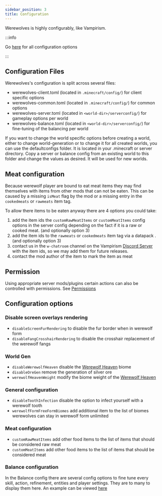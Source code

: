 ```yaml
---
sidebar_position: 3
title: Configuration
---
```



Werewolves is highly configurably, like Vampirism.

:::info

Go [here](#configuration-options) for all configuration options

:::

## Configuration Files

Werewolves's configuration is split across several files:

- werewolves-client.toml (located in `.minecraft/config/`) for client specific options
- werewolves-common.toml (located in `.minecraft/config/`) for common options
- werewolves-server.toml (located in `<world-dir>/serverconfig/`) for gameplay options per world
- werewolves-balance.toml (located in `<world-dir>/serverconfig/`) for fine-tuning of the balancing per world

If you want to change the world specific options before creating a world, either to change world-generation or to change it for all created worlds, you can use the defaultconfigs folder. It is located in your .minecraft or server directory. Copy a server or balance config from an existing world to this folder and change the values as desired. It will be used for new worlds.

## Meat configuration

Because werewolf player are bound to eat meat items they may find themselves with items from other mods that can not be eaten.
This can be caused by a missing `isMeat` flag by the mod or a missing entry in the `cookedmeats` or `rawmeats` item tag.

To allow there items to be eaten anyway there are 4 options you could take:
1. add the item ids the `customRawMeatItems` or `customMeatItems` config options in the server config depending on the fact if it is a raw or cooked meat. (and optionally option 3)
2. add the item ids to the `rawmeats` or `cookedmeats` item tag via a datapack .(and optionally option 3)
3. contact us in the `w-chatroom` channel on the Vampirism [Discord Server](https://discord.gg/EYBe7rKKAQ) with the item ids, so we may add them for future releases.
4. contact the mod author of the item to mark the item as meat


## Permission
Using appropriate server mods/plugins certain actions can also be controlled with permissions.
See [Permissions](./permissions)

## Configuration options

<Tabs>
<TabItem label="Client" value="client" default>

### Disable screen overlays rendering
- `disableScreenFurRendering` to disable the fur border when in werewolf form
- `disableFangCrosshairRendering` to disable the crosshair replacement of the werewolf fangs

</TabItem>
<TabItem label="Common" value="common">

### World Gen
- `disableWerewolfHeaven` disable the [Werewolf Heaven](./content/biomes.mdx#werewolf-heaven) biome
- `disableOreGen` remove the generation of silver ore
- `werewolfHeavenWeight` modify the biome weight of the [Werewolf Heaven](./content/biomes.mdx#werewolf-heaven)

</TabItem>
<TabItem label="Server" value="server">

### General configuration
- `disableToothInfection` disable the option to infect yourself with a werewolf tooth
- `werewolfFormFreeFormBiomes` add additional item to the list of biomes werewolves can stay in werewolf form unlimited

### Meat configuration
- `customRawMeatItems` add other food items to the list of items that should be considered raw meat
- `customMeatItems` add other food items to the list of items that should be considered meat

</TabItem>
<TabItem label="Balance" value="balance">

### Balance configuration
In the Balance config there are several config options to fine tune every skill, action, refinement, entities and player settings.  They are to many to display them here. An example can be viewed [here](./assets/files/werewolves-balance.toml)
</TabItem>
</Tabs>
